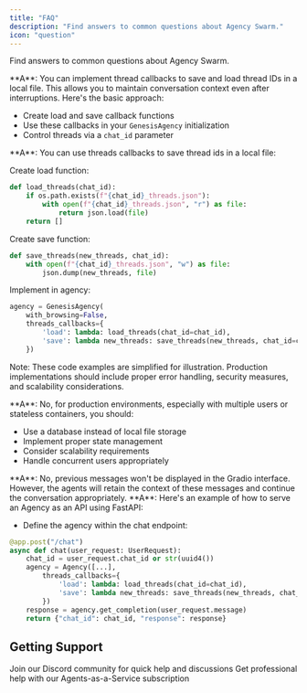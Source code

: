 ```yaml
---
title: "FAQ"
description: "Find answers to common questions about Agency Swarm."
icon: "question"
---
```


Find answers to common questions about Agency Swarm.

<AccordionGroup defaultOpen={true}>

<Accordion title="How can I restart or continue an agency creation run with Genesis after encountering an error?" icon="rotate">
**A**: You can implement thread callbacks to save and load thread IDs in a local file. This allows you to maintain conversation context even after interruptions. Here's the basic approach:

- Create load and save callback functions
- Use these callbacks in your `GenesisAgency` initialization
- Control threads via a `chat_id` parameter
</Accordion>

<Accordion title="How do I implement thread callbacks for conversation continuity?" icon="messages">
**A**: You can use threads callbacks to save thread ids in a local file:

Create load function:

```python
def load_threads(chat_id):
    if os.path.exists(f"{chat_id}_threads.json"):
        with open(f"{chat_id}_threads.json", "r") as file:
            return json.load(file)
    return []
```

Create save function:

```python
def save_threads(new_threads, chat_id):
    with open(f"{chat_id}_threads.json", "w") as file:
        json.dump(new_threads, file)
```
Implement in agency:

```python
agency = GenesisAgency(
    with_browsing=False,
    threads_callbacks={
        'load': lambda: load_threads(chat_id=chat_id),
        'save': lambda new_threads: save_threads(new_threads, chat_id=chat_id)
    })
```
Note: These code examples are simplified for illustration. Production implementations should include proper error handling, security measures, and scalability considerations.
</Accordion>

<Accordion title="Should I use local file storage for thread management in a production environment?" icon="rocket">
**A**: No, for production environments, especially with multiple users or stateless containers, you should:

- Use a database instead of local file storage
- Implement proper state management
- Consider scalability requirements
- Handle concurrent users appropriately
</Accordion>

<Accordion title="Will previous messages be visible in Gradio when continuing a conversation?" icon="comments">
**A**: No, previous messages won't be displayed in the Gradio interface. However, the agents will retain the context of these messages and continue the conversation appropriately.
</Accordion>

<Accordion title="How can I serve an Agency as an API using FastAPI?" icon="book">
**A**: Here's an example of how to serve an Agency as an API using FastAPI:

- Define the agency within the chat endpoint:
```python
@app.post("/chat")
async def chat(user_request: UserRequest):
    chat_id = user_request.chat_id or str(uuid4())
    agency = Agency([...],
        threads_callbacks={
            'load': lambda: load_threads(chat_id=chat_id),
            'save': lambda new_threads: save_threads(new_threads, chat_id=chat_id)
        })
    response = agency.get_completion(user_request.message)
    return {"chat_id": chat_id, "response": response}
```

</Accordion>

</AccordionGroup>


## Getting Support

<CardGroup cols={2}>
  <Card title="Community Support" icon="discord" href="https://discord.gg/cw2xBaWfFM">
    Join our Discord community for quick help and discussions
  </Card>
  <Card title="Professional Services" icon="briefcase" href="https://agents.vrsen.ai/">
    Get professional help with our Agents-as-a-Service subscription
  </Card>
</CardGroup>

